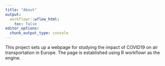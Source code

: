```yaml
---
title: "About"
output:
  workflowr::wflow_html:
    toc: false
editor_options:
  chunk_output_type: console
---
```


This project sets up a webpage for studying the impact of COVID19 on air transportation in Europe.
The page is established using R workflowr as the engine.

